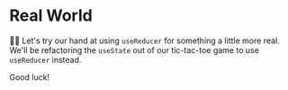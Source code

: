 # Real World

👨‍💼 Let's try our hand at using `useReducer` for something a little more real.
We'll be refactoring the `useState` out of our tic-tac-toe game to use
`useReducer` instead.

Good luck!
